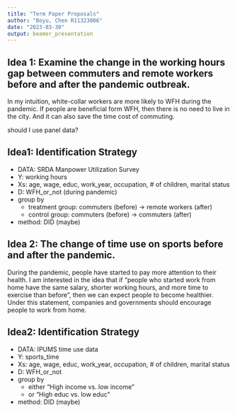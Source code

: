 ```yaml
---
title: "Term Paper Proposals"
author: "Boyu, Chen R11323006"
date: "2023-03-30"
output: beamer_presentation
---
```


## Idea 1: Examine the change in the working hours gap between commuters and remote workers before and after the pandemic outbreak.

In my intuition, white-collar workers are more likely to WFH during the pandemic. If people are beneficial form WFH, then there is no need to live in the city. And it can also save the time cost of commuting.

should I use panel data?

## Idea1: Identification Strategy
-   DATA: SRDA Manpower Utilization Survey
-   Y: working hours
-   Xs: age, wage, educ, work_year, occupation, # of children, marital status
-   D: WFH_or_not (during pandemic)
-   group by
    -   treatment group: commuters (before) -\> remote workers (after)
    -   control group: commuters (before) -\> commuters (after)
-   method: DID (maybe)

## Idea 2: The change of time use on sports before and after the pandemic.

During the pandemic, people have started to pay more attention to their health. I am interested in the idea that if "people who started work from home have the same salary, shorter working hours, and more time to exercise than before", then we can expect people to become healthier. Under this statement, companies and governments should encourage people to work from home.


## Idea2: Identification Strategy
-   DATA: IPUMS time use data
-   Y: sports_time
-   Xs: age, wage, educ, work_year, occupation, # of children, marital status
-   D: WFH_or_not
-   group by
    -   either "High income vs. low income"
    -   or "High educ vs. low educ"
-   method: DID (maybe)
